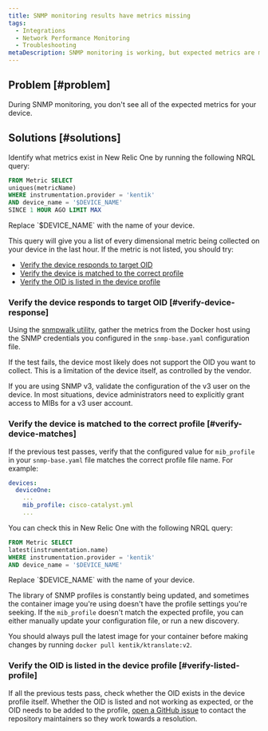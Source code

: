 ```yaml
---
title: SNMP monitoring results have metrics missing
tags:
  - Integrations
  - Network Performance Monitoring
  - Troubleshooting
metaDescription: SNMP monitoring is working, but expected metrics are missing.
---
```


## Problem [#problem]

During SNMP monitoring, you don't see all of the expected metrics for your device.

## Solutions [#solutions]

Identify what metrics exist in New Relic One by running the following NRQL query:

```sql
FROM Metric SELECT 
uniques(metricName) 
WHERE instrumentation.provider = 'kentik' 
AND device_name = '$DEVICE_NAME'
SINCE 1 HOUR AGO LIMIT MAX
```

<Callout variant="important">
Replace `$DEVICE_NAME` with the name of your device.
</Callout>

This query will give you a list of every dimensional metric being collected on your device in the last hour. If the metric is not listed, you should try:

- [Verify the device responds to target OID](#verify-device-response)
- [Verify the device is matched to the correct profile](#verify-device-matches)
- [Verify the OID is listed in the device profile](#verify-listed-profile)

### Verify the device responds to target OID [#verify-device-response]

Using the [snmpwalk utility](/docs/network-performance-monitoring/troubleshooting/snmp-walk), gather the metrics from the Docker host using the SNMP credentials you configured in the `snmp-base.yaml` configuration file.

If the test fails, the device most likely does not support the OID you want to collect. This is a limitation of the device itself, as controlled by the vendor.

<Callout variant="tip">
If you are using SNMP v3, validate the configuration of the v3 user on the device. In most situations, device administrators need to explicitly grant access to MIBs for a v3 user account.
</Callout>

### Verify the device is matched to the correct profile [#verify-device-matches]

If the previous test passes, verify that the configured value for `mib_profile` in your `snmp-base.yaml` file matches the correct profile file name. For example:

```yaml
devices:
  deviceOne:
    ...
    mib_profile: cisco-catalyst.yml
    ...
```

You can check this in New Relic One with the following NRQL query:

```sql
FROM Metric SELECT 
latest(instrumentation.name) 
WHERE instrumentation.provider = 'kentik' 
AND device_name = '$DEVICE_NAME'
```

<Callout variant="important">
Replace `$DEVICE_NAME` with the name of your device.
</Callout>

The library of SNMP profiles is constantly being updated, and sometimes the container image you're using doesn't have the profile settings you're seeking. If the `mib_profile` doesn't match the expected profile, you can either manually update your configuration file, or run a new discovery.

You should always pull the latest image for your container before making changes by running `docker pull kentik/ktranslate:v2`.

### Verify the OID is listed in the device profile [#verify-listed-profile]

If all the previous tests pass, check whether the OID exists in the device profile itself. Whether the OID is listed and not working as expected, or the OID needs to be added to the profile, [open a GitHub issue](https://github.com/kentik/snmp-profiles/issues/new/choose) to contact the repository maintainers so they work towards a resolution.
